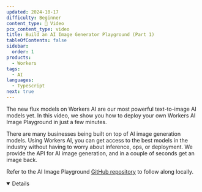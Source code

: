 ```yaml
---
updated: 2024-10-17
difficulty: Beginner
content_type: 🎥 Video
pcx_content_type: video
title: Build an AI Image Generator Playground (Part 1)
tableOfContents: false
sidebar:
  order: 1
products:
  - Workers
tags:
  - AI
languages:
  - Typescript
next: true
---
```



The new flux models on Workers AI are our most powerful text-to-image AI models yet. In this video, we show you how to deploy your own Workers AI Image Playground in just a few minutes.

There are many businesses being built on top of AI image generation models. Using Workers AI, you can get access to the best models in the industry without having to worry about inference, ops, or deployment. We provide the API for AI image generation, and in a couple of seconds get an image back.

<Stream
	id="aeafae151e84a81be19c52c2348e9bab"
	title="Build an AI Image Generator Playground (Part 1)"
	thumbnail="2.5s"
	showMoreVideos={false}
/>

Refer to the AI Image Playground [GitHub repository](https://github.com/kristianfreeman/workers-ai-image-playground) to follow along locally.

<Details header="Video series" open>

<DirectoryListing folder="workers-ai/tutorials/image-generation-playground" />

</Details>
